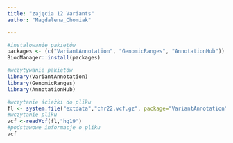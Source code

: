 ---
title: "zajęcia 12 Variants"
author: "Magdalena_Chomiak"

---

```{r}
#instalowanie pakietów
packages <- (c("VariantAnnotation", "GenomicRanges", "AnnotationHub"))
BiocManager::install(packages)

```

```{r}
#wczytywanie pakietów 
library(VariantAnnotation)
library(GenomicRanges)
library(AnnotationHub)
```

```{r}
#wczytanie ścieżki do pliku 
fl <- system.file("extdata","chr22.vcf.gz", package="VariantAnnotation")
#wczytanie pliku 
vcf <-readVcf(fl,"hg19")
#podstawowe informacje o pliku 
vcf
```

